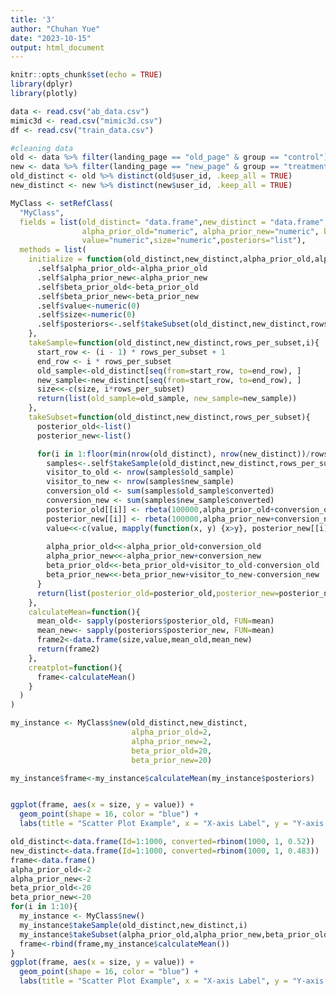```yaml
---
title: '3'
author: "Chuhan Yue"
date: "2023-10-15"
output: html_document
---
```


```r
knitr::opts_chunk$set(echo = TRUE)
library(dplyr)
library(plotly)
```

```r
data <- read.csv("ab_data.csv")
mimic3d <- read.csv("mimic3d.csv")
df <- read.csv("train_data.csv")
```

```r
#cleaning data
old <- data %>% filter(landing_page == "old_page" & group == "control")
new <- data %>% filter(landing_page == "new_page" & group == "treatment")
old_distinct <- old %>% distinct(old$user_id, .keep_all = TRUE)
new_distinct <- new %>% distinct(new$user_id, .keep_all = TRUE)
```

```r
MyClass <- setRefClass(
  "MyClass",
  fields = list(old_distinct= "data.frame",new_distinct = "data.frame",rows_per_subset="numeric",
                alpha_prior_old="numeric", alpha_prior_new="numeric", beta_prior_old="numeric", beta_prior_new="numeric",
                value="numeric",size="numeric",posteriors="list"),
  methods = list(
    initialize = function(old_distinct,new_distinct,alpha_prior_old,alpha_prior_new,beta_prior_old,beta_prior_new,rows_per_subset){
      .self$alpha_prior_old<-alpha_prior_old
      .self$alpha_prior_new<-alpha_prior_new
      .self$beta_prior_old<-beta_prior_old
      .self$beta_prior_new<-beta_prior_new
      .self$value<-numeric(0)
      .self$size<-numeric(0)
      .self$posteriors<-.self$takeSubset(old_distinct,new_distinct,rows_per_subset)
    },
    takeSample=function(old_distinct,new_distinct,rows_per_subset,i){
      start_row <- (i - 1) * rows_per_subset + 1
      end_row <- i * rows_per_subset
      old_sample<-old_distinct[seq(from=start_row, to=end_row), ]
      new_sample<-new_distinct[seq(from=start_row, to=end_row), ]
      size<<-c(size, i*rows_per_subset)
      return(list(old_sample=old_sample, new_sample=new_sample))
    },
    takeSubset=function(old_distinct,new_distinct,rows_per_subset){
      posterior_old<-list()
      posterior_new<-list()

      for(i in 1:floor(min(nrow(old_distinct), nrow(new_distinct))/rows_per_subset) ){
        samples<-.self$takeSample(old_distinct,new_distinct,rows_per_subset,i)
        visitor_to_old <- nrow(samples$old_sample)
        visitor_to_new <- nrow(samples$new_sample)
        conversion_old <- sum(samples$old_sample$converted)
        conversion_new <- sum(samples$new_sample$converted)
        posterior_old[[i]] <- rbeta(100000,alpha_prior_old+conversion_old,beta_prior_old+visitor_to_old-conversion_old)
        posterior_new[[i]] <- rbeta(100000,alpha_prior_new+conversion_new,beta_prior_new+visitor_to_new-conversion_new)
        value<<-c(value, mapply(function(x, y) {x>y}, posterior_new[[i]], posterior_old[[i]])%>%mean())
        
        alpha_prior_old<<-alpha_prior_old+conversion_old
        alpha_prior_new<<-alpha_prior_new+conversion_new
        beta_prior_old<<-beta_prior_old+visitor_to_old-conversion_old
        beta_prior_new<<-beta_prior_new+visitor_to_new-conversion_new
      }
      return(list(posterior_old=posterior_old,posterior_new=posterior_new))
    },
    calculateMean=function(){
      mean_old<- sapply(posteriors$posterior_old, FUN=mean)
      mean_new<- sapply(posteriors$posterior_new, FUN=mean)
      frame2<-data.frame(size,value,mean_old,mean_new)
      return(frame2)
    },
    creatplot=function(){
      frame<-calculateMean()
    }
  )
)
```

```r
my_instance <- MyClass$new(old_distinct,new_distinct,
                           alpha_prior_old=2,
                           alpha_prior_new=2,
                           beta_prior_old=20,
                           beta_prior_new=20)

my_instance$frame<-my_instance$calculateMean(my_instance$posteriors)


ggplot(frame, aes(x = size, y = value)) +
  geom_point(shape = 16, color = "blue") +
  labs(title = "Scatter Plot Example", x = "X-axis Label", y = "Y-axis Label")


```

```r
old_distinct<-data.frame(Id=1:1000, converted=rbinom(1000, 1, 0.52))
new_distinct<-data.frame(Id=1:1000, converted=rbinom(1000, 1, 0.483))
frame<-data.frame()
alpha_prior_old<-2
alpha_prior_new<-2
beta_prior_old<-20
beta_prior_new<-20
for(i in 1:10){
  my_instance <- MyClass$new()
  my_instance$takeSample(old_distinct,new_distinct,i)
  my_instance$takeSubset(alpha_prior_old,alpha_prior_new,beta_prior_old,beta_prior_new)
  frame<-rbind(frame,my_instance$calculateMean())
}
ggplot(frame, aes(x = size, y = value)) +
  geom_point(shape = 16, color = "blue") +
  labs(title = "Scatter Plot Example", x = "X-axis Label", y = "Y-axis Label")
```

